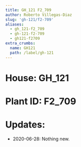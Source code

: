 ```yaml
---
title: GH_121 F2_709
author: Roberto Villegas-Diaz
slug: 'gh-121/f2-709'
aliases:
  - gh_121-f2_709
  - gh-121-f2-709
  - gh121-f2709
extra_crumbs:
  name: GH121
  path: /label/gh-121
---
```


# **House**: GH_121
# **Plant ID**: F2_709
# **Updates**: 
 - 2020-06-28: Nothing new.
